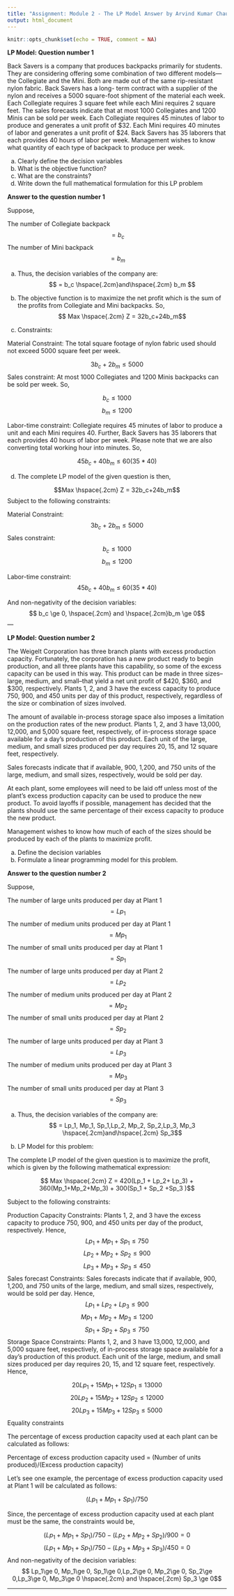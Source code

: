 ```yaml
---
title: "Assignment: Module 2 - The LP Model Answer by Arvind Kumar Chaurasia"
output: html_document
---
```


```r
knitr::opts_chunk$set(echo = TRUE, comment = NA)
```

**LP Model: Question number 1**

Back Savers is a company that produces backpacks primarily for students. They are considering offering some combination of two different models—the Collegiate and the Mini. Both are made out of the same rip-resistant nylon fabric. Back Savers has a long- term contract with a supplier of the nylon and receives a 5000 square-foot shipment of the material each week. Each Collegiate requires 3 square feet while each Mini requires 2 square feet. The sales forecasts indicate that at most 1000 Collegiates and 1200 Minis can be sold per week. Each Collegiate requires 45 minutes of labor to produce and generates a unit profit of $32. Each Mini requires 40 minutes of labor and generates a unit profit of $24. Back Savers has 35 laborers that each provides 40 hours of labor per week. Management wishes to know what quantity of each type of backpack to produce per week.

a. Clearly define the decision variables
b. What is the objective function?
c. What are the constraints?
d. Write down the full mathematical formulation for this LP problem

**Answer to the question number 1**

Suppose, 

The number of Collegiate backpack $$ = b_c$$
The number of Mini backpack $$ = b_m$$


(a) Thus, the decision variables of the company are: 
$$ = b_c \hspace{.2cm}and\hspace{.2cm} b_m $$

(b) The objective function is to maximize the net profit which is the sum of the profits from Collegiate and Mini backpacks. So,
$$  Max \hspace{.2cm}  Z = 32b_c+24b_m$$
(c) Constraints:

Material Constraint: The total square footage of nylon fabric used should not exceed 5000 square feet per week.
 
 $$3b_c + 2b_m \le 5000   $$
Sales constraint: At most 1000 Collegiates and 1200 Minis backpacks can be sold per week. So, 
 
$$b_c \le 1000$$
$$b_m \le 1200$$

Labor-time constraint: Collegiate requires 45 minutes of labor to produce a unit and each Mini requires 40. Further, Back Savers has 35 laborers that each provides 40 hours of labor per week. Please note that we are also converting total working hour into minutes. So, 
 
 $$45b_c + 40b_m \le 60(35*40)$$
 
 (d) The complete LP model of the given question is then, 
 
$$Max \hspace{.2cm}  Z = 32b_c+24b_m$$
Subject to the following constraints: 

Material Constraint: 
$$3b_c + 2b_m \le 5000$$
Sales constraint: 
$$b_c \le 1000$$
$$b_m \le 1200$$

Labor-time constraint: 
$$45b_c + 40b_m \le 60(35*40)$$


And non-negativity of the decision variables: 
$$ b_c \ge 0, \hspace{.2cm} and \hspace{.2cm}b_m \ge 0$$
---


**LP Model: Question number 2**

The Weigelt Corporation has three branch plants with excess production capacity. Fortunately, the corporation has a new product ready to begin production, and all three plants have this capability, so some of the excess capacity can be used in this way. This product can be made in three sizes--large, medium, and small--that yield a net unit profit of $420, $360, and $300, respectively. Plants 1, 2, and 3 have the excess capacity to produce 750, 900, and 450 units per day of this product, respectively, regardless of the size or combination of sizes involved.

The amount of available in-process storage space also imposes a limitation on the production rates of the new product. Plants 1, 2, and 3 have 13,000, 12,000, and 5,000 square feet, respectively, of in-process storage space available for a day's production of this product. Each unit of the large, medium, and small sizes produced per day requires 20, 15, and 12 square feet, respectively.

Sales forecasts indicate that if available, 900, 1,200, and 750 units of the large, medium, and small sizes, respectively, would be sold per day.

At each plant, some employees will need to be laid off unless most of the plant’s excess production capacity can be used to produce the new product. To avoid layoffs if possible, management has decided that the plants should use the same percentage of their excess capacity to produce the new product.

Management wishes to know how much of each of the sizes should be produced by each of the plants to maximize profit. 

a. Define the decision variables 
b. Formulate a linear programming model for this problem.



**Answer to the question number 2**

Suppose, 

The number of large units produced per day at Plant 1 $$ = Lp_1$$
The number of medium units produced per day at Plant 1 $$ = Mp_1$$
The number of small units produced per day at Plant 1 $$ = Sp_1$$
The number of large units produced per day at Plant 2 $$ = Lp_2$$
The number of medium units produced per day at Plant 2 $$ = Mp_2$$
The number of small units produced per day at Plant 2 $$ = Sp_2$$
The number of large units produced per day at Plant 3 $$ = Lp_3$$
The number of medium units produced per day at Plant 3 $$ = Mp_3$$
The number of small units produced per day at Plant 3 $$ = Sp_3$$

(a) Thus, the decision variables of the company are:
$$ = Lp_1, Mp_1, Sp_1,Lp_2, Mp_2, Sp_2,Lp_3, Mp_3 \hspace{.2cm}and\hspace{.2cm} Sp_3$$

(b) LP Model for this problem:

The complete LP model of the given question is to maximize the profit, which is given by the following mathematical expression:

$$ Max \hspace{.2cm}  Z = 420(Lp_1 + Lp_2+ Lp_3) + 360(Mp_1+Mp_2+Mp_3) + 300(Sp_1 + Sp_2 +Sp_3 )$$

Subject to the following constraints: 

Production Capacity Constraints: Plants 1, 2, and 3 have the excess capacity to produce 750, 900, and 450 units per day of the product, respectively. Hence,
$$Lp_1 + Mp_1 + Sp_1 \le 750 $$
$$Lp_2 + Mp_2 + Sp_2 \le 900 $$
$$Lp_3 + Mp_3 + Sp_3 \le 450 $$
Sales forecast Constraints: Sales forecasts indicate that if available, 900, 1,200, and 750 units of the large, medium, and small sizes, respectively, would be sold per day. Hence,
$$Lp_1 + Lp_2 + Lp_3 \le 900 $$
$$Mp_1 + Mp_2 + Mp_3 \le 1200$$
$$Sp_1 + Sp_2 + Sp_3 \le 750$$
Storage Space Constraints: Plants 1, 2, and 3 have 13,000, 12,000, and 5,000 square feet, respectively, of in-process storage space available for a day's production of this product. Each unit of the large, medium, and small sizes produced per day requires 20, 15, and 12 square feet, respectively. Hence,

$$20Lp_1 + 15Mp_1 + 12Sp_1 \le 13000$$
$$20Lp_2 + 15Mp_2 + 12Sp_2 \le 12000 $$
$$20Lp_3 + 15Mp_3 + 12Sp_3 \le 5000$$
Equality constraints

The percentage of excess production capacity used at each plant can be calculated as follows:

Percentage of excess production capacity used = (Number of units produced)/(Excess production capacity)

Let's see one example, the percentage of excess production capacity used at Plant 1 will be calculated as follows:

$$ (Lp_1 + Mp_1 + Sp_1)/750 $$

Since, the percentage of excess production capacity used at each plant must be the same, the constraints would be,

$$ (Lp_1 + Mp_1 + Sp_1)/750 - (Lp_2 + Mp_2 + Sp_2)/900 = 0$$
$$ (Lp_1 + Mp_1 + Sp_1)/750 - (Lp_3 + Mp_3 + Sp_3)/450 = 0$$
And non-negativity of the decision variables: $$ Lp_1\ge 0, Mp_1\ge 0, Sp_1\ge 0,Lp_2\ge 0, Mp_2\ge 0, Sp_2\ge 0,Lp_3\ge 0, Mp_3\ge 0 \hspace{.2cm} and \hspace{.2cm} Sp_3 \ge 0$$

___


